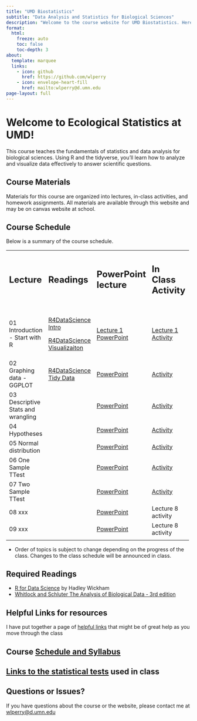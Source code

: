 ```yaml
---
title: "UMD Biostatistics"
subtitle: "Data Analysis and Statistics for Biological Sciences"
description: "Welcome to the course website for UMD Biostatistics. Here you'll find the syllabus, schedule, lecture materials, activities, and assignments."
format: 
  html:
    freeze: auto
    toc: false
    toc-depth: 3
about:
  template: marquee
  links:
    - icon: github
      href: https://github.com/wlperry
    - icon: envelope-heart-fill
      href: mailto:wlperry@d.umn.edu
page-layout: full
---
```


# Welcome to Ecological Statistics at UMD!

This course teaches the fundamentals of statistics and data analysis for biological sciences. Using R and the tidyverse, you'll learn how to analyze and visualize data effectively to answer scientific questions.

## Course Materials

Materials for this course are organized into lectures, in-class activities, and homework assignments. All materials are available through this website and may be on canvas website at school.

## Course Schedule

Below is a summary of the course schedule.

+------------------------------------+---------------------------------------------------------------------------+--------------------------------------------------------------------------+--------------------------------------------------------------------+----------------------------------------------------------------+----------+
| ## **Lecture**                     | ## **Readings**                                                           | ## **PowerPoint lecture**                                                | ## **In Class Activity**                                           | ## **Homework**                                                |          |
|                                    |                                                                           |                                                                          |                                                                    |                                                                |          |
| ##                                 | ##                                                                        | ##                                                                       | ##                                                                 | ##                                                             |          |
+------------------------------------+---------------------------------------------------------------------------+--------------------------------------------------------------------------+--------------------------------------------------------------------+----------------------------------------------------------------+----------+
| 01 Introduction - Start with R     | [R4DataScience Intro](https://r4ds.hadley.nz/intro.html)                  | [Lecture 1 PowerPoint](lectures/lecture_01/01_01_lecture_powerpoint.qmd) | [Lecture 1 Activity](lectures/lecture_01/01_02_class_activity.qmd) | [Week 1 Homework](lectures/lecture_01/01_03_take_homework.qmd) |          |
|                                    |                                                                           |                                                                          |                                                                    |                                                                |          |
|                                    | [R4DataScience Visualizaiton](https://r4ds.hadley.nz/data-visualize.html) |                                                                          |                                                                    |                                                                |          |
+------------------------------------+---------------------------------------------------------------------------+--------------------------------------------------------------------------+--------------------------------------------------------------------+----------------------------------------------------------------+----------+
| 02 Graphing data - GGPLOT          | [R4DataScience Tidy Data](https://r4ds.hadley.nz/data-tidy.html)          | [PowerPoint](lectures/lecture_02/02_01_lecture_powerpoint.qmd)           | [Activity](lectures/lecture_02/02_02_class_activity.qmd)           |                                                                |          |
+------------------------------------+---------------------------------------------------------------------------+--------------------------------------------------------------------------+--------------------------------------------------------------------+----------------------------------------------------------------+----------+
| 03 Descriptive Stats and wrangling |                                                                           | [PowerPoint](lectures/lecture_03/03_01_lecture_powerpoint.qmd)           | [Activity](lectures/lecture_03/03_02_class_activity.qmd)           | [Week 2 Homework](lectures/lecture_03/03_03_homework.qmd)      |          |
+------------------------------------+---------------------------------------------------------------------------+--------------------------------------------------------------------------+--------------------------------------------------------------------+----------------------------------------------------------------+----------+
| 04 Hypotheses                      |                                                                           | [PowerPoint](lectures/lecture_04/04_01_lecture_powerpoint.qmd)           | [Activity](lectures/lecture_04/04_02_class_activity.qmd)           |                                                                |          |
+------------------------------------+---------------------------------------------------------------------------+--------------------------------------------------------------------------+--------------------------------------------------------------------+----------------------------------------------------------------+----------+
| 05 Normal distribution             |                                                                           | [PowerPoint](lectures/lecture_05/05_01_lecture_powerpoint.qmd)           | [Activity](lectures/lecture_05/05_02_class_activity.qmd)           | [Week 3 Homework](lectures/lecture_05/05_03_homework.qmd)      |          |
+------------------------------------+---------------------------------------------------------------------------+--------------------------------------------------------------------------+--------------------------------------------------------------------+----------------------------------------------------------------+----------+
| 06 One Sample TTest                |                                                                           | [PowerPoint](lectures/lecture_06/06_01_lecture_powerpoint.qmd)           | [Activity](lectures/lecture_06/06_02_class_activity.qmd)           |                                                                |          |
+------------------------------------+---------------------------------------------------------------------------+--------------------------------------------------------------------------+--------------------------------------------------------------------+----------------------------------------------------------------+----------+
| 07 Two Sample TTest                |                                                                           | [PowerPoint](lectures/lecture_07/07_01_lecture_powerpoint.qmd)           | [Activity](lectures/lecture_07/07_02_class_activity.qmd)           | Week 5 Homework                                                |          |
+------------------------------------+---------------------------------------------------------------------------+--------------------------------------------------------------------------+--------------------------------------------------------------------+----------------------------------------------------------------+----------+
| 08 xxx                             |                                                                           | [PowerPoint](lectures/lecture_08/08_01_lecture_powerpoint.qmd)           | Lecture 8 activity                                                 |                                                                |          |
+------------------------------------+---------------------------------------------------------------------------+--------------------------------------------------------------------------+--------------------------------------------------------------------+----------------------------------------------------------------+----------+
| 09 xxx                             |                                                                           | [PowerPoint](lectures/lecture_09/09_01_lecture_powerpoint.qmd)           | Lecture 8 activity                                                 |                                                                |          |
+------------------------------------+---------------------------------------------------------------------------+--------------------------------------------------------------------------+--------------------------------------------------------------------+----------------------------------------------------------------+----------+
|                                    |                                                                           |                                                                          |                                                                    |                                                                |          |
+------------------------------------+---------------------------------------------------------------------------+--------------------------------------------------------------------------+--------------------------------------------------------------------+----------------------------------------------------------------+----------+

-   Order of topics is subject to change depending on the progress of the class. Changes to the class schedule will be announced in class.

## Required Readings

-   [R for Data Science](https://r4ds.hadley.nz/) by Hadley Wickham
-   [Whitlock and Schluter The Analysis of Biological Data - 3rd edition](https://store.macmillanlearning.com/us/product/The-Analysis-of-Biological-Data/p/131922623X?srsltid=AfmBOoqRmMWAOsajlUfAZPt1_UGqjmpPzMg-XAgjFhp5oP3mFNKUCw-w)

## Helpful Links for resources

I have put together a page of [helpful links](links.qmd) that might be of great help as you move through the class

## Course [Schedule and Syllabus](syllabus.qmd)

## [Links to the statistical tests](stats_tests_index.qmd) used in class

## Questions or Issues?

If you have questions about the course or the website, please contact me at [wlperry\@d.umn.edu](mailto:wlperry@d.umn.edu)
